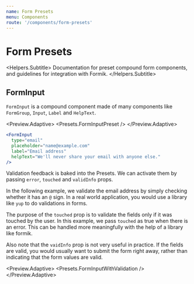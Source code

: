 ```yaml
---
name: Form Presets
menu: Components
route: '/components/form-presets'
---
```



# Form Presets
<Helpers.Subtitle>
  Documentation for preset compound form components, and guidelines for integration with Formik.
</Helpers.Subtitle>

## FormInput
`FormInput` is a compound component made of many components like `FormGroup`, `Input`, `Label` and `HelpText`.

<Preview.Adaptive>
  <Presets.FormInputPreset />
</Preview.Adaptive>

```jsx
<FormInput
  type="email"
  placeholder="name@example.com"
  label="Email address"
  helpText="We'll never share your email with anyone else."
/>
```

Validation feedback is baked into the Presets. We can activate them by passing `error`, `touched` and `validInfo`
props.

In the following example, we validate the email address by simply checking whether it has an `@` sign.
In a real world application, you would use a library like `yup` to do validations in forms.

The purpose of the `touched` prop is to validate the fields only if it was touched by the user. In this example,
we pass `touched` as true when there is an error. This can be handled more meaningfully with the help of a library
like formik.

Also note that the `vaidInfo` prop is not very useful in practice. If the fields are valid, you would usually
want to submit the form right away, rather than indicating that the form values are valid.

<Preview.Adaptive>
  <Presets.FormInputWithValidation />
</Preview.Adaptive>

